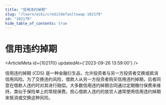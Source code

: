 ```yaml
---
title: "信用违约掉期"
slug: "/learn/wiki/creditdefaultswap-102170"
id: "102170"
hide_table_of_contents: true
---
```



# 信用违约掉期

<ArticleMeta id={102170} updatedAt={'2023-09-26 13:59:00'} />
<div className='border-solid border-b border-t-0 my-4 border-[var(--ifm-color-gray-300)]' />

信用违约掉期 (CDS) 是一种金融衍生品，允许投资者与另一方投资者交换或抵消信用风险。为了交换违约风险，借款人从另一方投资者购买信用违约掉期，后者同意在借款人违约时对其进行赔偿。大多数信用违约掉期合同通过定期缴付保费来维持，类似于保险单上的常规保费。担心借款人违约的放贷人通常使用信用违约掉期来抵消或交换这种风险。
